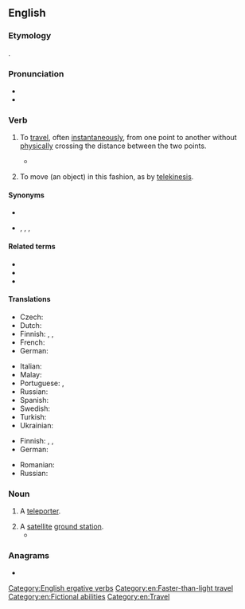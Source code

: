 ==English==
{{wikipedia|teleportation}}

===Etymology===
{{root|en|ine-pro|*kʷel-}}
{{back-form|en|teleportation}}.

===Pronunciation===
* {{IPA|en|/ˈtɛləpɔː(ɹ)t/}}
* {{audio|en|en-us-teleport.ogg|Audio (US)}}

===Verb===
{{en-verb}}

# {{lb|en|intransitive}} To [[travel]], often [[instantaneously]], from one point to another without [[physically]] crossing the distance between the two points.
#* {{RQ:Adams Restaurant|page=170|passage=I '''teleported''' home one night<br>With Ron and Sid and Meg.<br>Ron stole Meggie's heart away<br>And I got Sidney's leg.}}
# {{lb|en|transitive}} To move (an object) in this fashion, as by [[telekinesis]].

====Synonyms====
* {{l|en|teletransport}}
* {{sense|to travel from one point to another without physically crossing the distance}} {{l|en|beam up}}, {{l|en|transport}}, {{l|en|portal}}, {{l|en|jump}}

====Related terms====
* {{l|en|teleportation}}
* {{l|en|teleporter}}
* {{l|en|unteleported}}

====Translations====
{{trans-top|travel without physically crossing distance}}
* Czech: {{t|cs|teleportovat}}
* Dutch: {{t|nl|teleporteren}}
* Finnish: {{t|fi|kaukosiirtyä}}, {{t|fi|etäsiirtyä}}, {{t+|fi|teleportata}} {{qualifier|slang}}
* French: {{t+|fr|téléporter}}
* German: {{t+|de|teleportieren}}
{{trans-mid}}
* Italian: {{t+|it|teletrasportare}}
* Malay: {{t|ms|rentas jarak|}}
* Portuguese: {{t|pt|teletransportar}}, {{t|pt|teleportar}}
* Russian: {{t+|ru|телепорти́роваться|}}
* Spanish: {{t|es|teletransportar}}
* Swedish: {{t+|sv|teleportera}}
* Turkish: {{t+|tr|ışınlanmak}}
* Ukrainian: {{t|uk|телепортуватися|impf}}
{{trans-bottom}}

{{trans-top|move an object by teleportation}}
* Finnish: {{t|fi|kaukosiirtää}}, {{t|fi|etäsiirtää}}, {{t+|fi|teleportata}} {{qualifier|slang}}
* German: {{t+|de|teleportieren}}
{{trans-mid}}
* Romanian: {{t|ro|teleporta}}
* Russian: {{t+|ru|телепорти́ровать|}}
{{trans-bottom}}

===Noun===
{{en-noun}}

# {{lb|en|scifi}} A [[teleporter]].
# A [[satellite]] [[ground station]].
#* {{quote-book|en|year=2004|author=D. K. Sachdev|title=Business Strategies For Satellite Systems|page=131|passage='''Teleports''' provide access to multiple satellites and other media as well. Independently owned teleports may also provide competitive access to different satellite systems.}}

===Anagrams===
* {{anagrams|en|a=eeloprtt|treeplot}}

[[Category:English ergative verbs]]
[[Category:en:Faster-than-light travel]]
[[Category:en:Fictional abilities]]
[[Category:en:Travel]]
